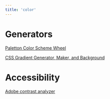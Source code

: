 ```yaml
---
title: 'color'
---
```


# Generators
[Paletton Color Scheme Wheel](https://paletton.com)

[CSS Gradient Generator, Maker, and Background](https://cssgradient.io/)

# Accessibility
[Adobe contrast analyzer](https://color.adobe.com/create/color-contrast-analyzer)